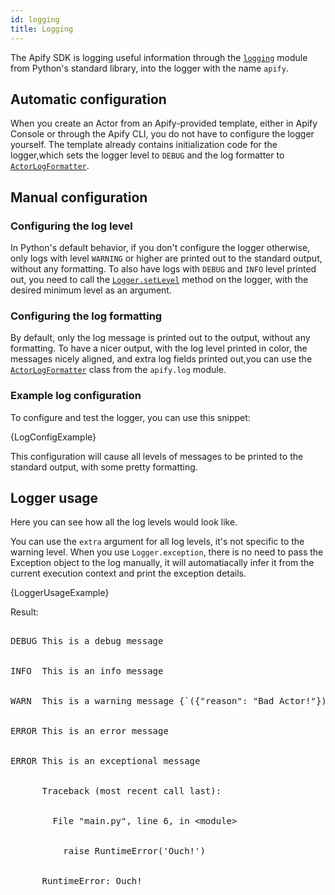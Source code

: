 ```yaml
---
id: logging
title: Logging
---
```




The Apify SDK is logging useful information through the [`logging`](https://docs.python.org/3/library/logging.html) module from Python's standard library, into the logger with the name `apify`.

## Automatic configuration

When you create an Actor from an Apify-provided template, either in Apify Console or through the Apify CLI, you do not have to configure the logger yourself. The template already contains initialization code for the logger,which sets the logger level to `DEBUG` and the log formatter to [`ActorLogFormatter`](../../reference/class/ActorLogFormatter).

## Manual configuration

### Configuring the log level

In Python's default behavior, if you don't configure the logger otherwise, only logs with level `WARNING` or higher are printed out to the standard output, without any formatting. To also have logs with `DEBUG` and `INFO` level printed out, you need to call the [`Logger.setLevel`](https://docs.python.org/3/library/logging.html#logging.Logger.setLevel) method on the logger, with the desired minimum level as an argument.

### Configuring the log formatting

By default, only the log message is printed out to the output, without any formatting. To have a nicer output, with the log level printed in color, the messages nicely aligned, and extra log fields printed out,you can use the [`ActorLogFormatter`](../../reference/class/ActorLogFormatter) class from the `apify.log` module.

### Example log configuration

To configure and test the logger, you can use this snippet:

<CodeBlock className="language-python">
    {LogConfigExample}
</CodeBlock>

This configuration will cause all levels of messages to be printed to the standard output, with some pretty formatting.

## Logger usage

Here you can see how all the log levels would look like.

You can use the `extra` argument for all log levels, it's not specific to the warning level. When you use `Logger.exception`, there is no need to pass the Exception object to the log manually, it will automatiacally infer it from the current execution context and print the exception details.

<CodeBlock className="language-python">
    {LoggerUsageExample}
</CodeBlock>

Result:

<!-- TODO: This is an ugly ugly hack, we should make a component for this in the docs theme -->
<!-- markdownlint-disable no-inline-html -->
<style>{`
.actor-log-block .ansi-blue-fg {
    color: rgb(0, 160, 228);
}
.actor-log-block .ansi-green-fg {
    color: rgb(0, 162, 82);
}
.actor-log-block .ansi-red-fg {
    color: rgb(219, 45, 32);
}
.actor-log-block .ansi-yellow-fg {
    color: rgb(255, 201, 0);
}
.actor-log-block .ansi-bright-black-fg {
    color: rgb(128, 128, 128);
}
[data-theme='dark'] .actor-log-block .ansi-yellow-fg {
    color: rgb(253, 237, 0);
}

`}</style>
<pre className="actor-log-block">
    <div><span class="ansi-blue-fg">DEBUG</span> This is a debug message</div>
    <div><span class="ansi-green-fg">INFO </span> This is an info message</div>
    <div><span class="ansi-yellow-fg">WARN </span> This is a warning message <span class="ansi-bright-black-fg">{`({"reason": "Bad Actor!"})`}</span></div>
    <div><span class="ansi-red-fg">ERROR</span> This is an error message</div>
    <div><span class="ansi-red-fg">ERROR</span> This is an exceptional message</div>
    <div>      Traceback (most recent call last):</div>
    <div>        File "main.py", line 6, in &lt;module&gt;</div>
    <div>          raise RuntimeError('Ouch!')</div>
    <div>      RuntimeError: Ouch!</div>
</pre>

<!-- markdownlint-enable no-inline-html -->
